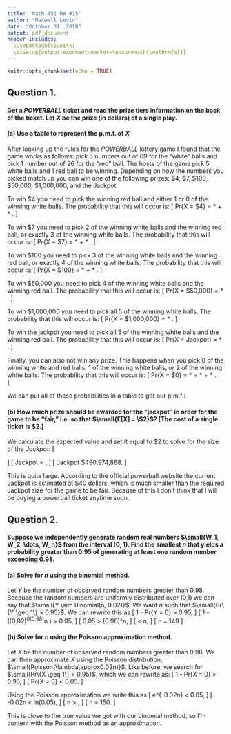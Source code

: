 ---
title: 'Math 451 HW #15'
author: "Maxwell Levin"
date: "October 31, 2018"
output: pdf_document
header-includes:
  \usepackage{siunitx}
  \sisetup{output-exponent-marker=\ensuremath{\mathrm{e}}}
---

```{r setup, include=FALSE}
knitr::opts_chunk$set(echo = TRUE)
```

## Question 1.
#### Get a *POWERBALL* ticket and read the prize tiers information on the back of the ticket. Let *X* be the prize (in dollars) of a single play.

#### (a) Use a table to represent the p.m.f. of *X*


After looking up the rules for the *POWERBALL* lottery game I found that the game works as follows: pick 5 numbers out of 69 for the "white" balls and pick 1 number out of 26 for the "red" ball. The hosts of the game pick 5 white balls and 1 red ball to be winning. Depending on how the numbers you picked match up you can win one of the following prizes: \$4, \$7, \$100, \$50,000, \$1,000,000, and the Jackpot. 

To win \$4 you need to pick the winning red ball and either 1 or 0 of the winning white balls. The probability that this will occur is:
\[
  Pr\{X = \$4\} = 
  \frac{\binom{5}{0}\binom{64}{5}}{\binom{69}{5}} * \frac{\binom{1}{1}\binom{25}{0}}{\binom{26}{1}} + 
  \frac{\binom{5}{1}\binom{64}{4}}{\binom{69}{5}} * \frac{\binom{1}{1}\binom{25}{0}}{\binom{26}{1}}
  \approx \num{3.697e-2}.
\]

To win \$7 you need to pick 2 of the winning white balls and the winning red ball, or exactly 3 of the winning white balls. The probability that this will occur is:
\[
  Pr\{X = \$7\} = 
  \frac{\binom{5}{2}\binom{64}{3}}{\binom{69}{5}} * \frac{\binom{1}{1}\binom{25}{0}}{\binom{26}{1}} + 
  \frac{\binom{5}{3}\binom{64}{2}}{\binom{69}{5}} * \frac{\binom{1}{0}\binom{25}{1}}{\binom{26}{1}}
  \approx \num{3.151e-3}.
\]

To win \$100 you need to pick 3 of the winning white balls and the winning red ball, or exactly 4 of the winning white balls. The probability that this will occur is:
\[
  Pr\{X = \$100\} = 
  \frac{\binom{5}{3}\binom{64}{2}}{\binom{69}{5}} * \frac{\binom{1}{1}\binom{25}{0}}{\binom{26}{1}} + 
  \frac{\binom{5}{4}\binom{64}{1}}{\binom{69}{5}} * \frac{\binom{1}{0}\binom{25}{1}}{\binom{26}{1}}
  \approx \num{9.637e-5}.
\]

To win \$50,000 you need to pick 4 of the winning white balls and the winning red ball. The probability that this will occur is:
\[
  Pr\{X = \$50,000\} = 
  \frac{\binom{5}{4}\binom{64}{1}}{\binom{69}{5}} * \frac{\binom{1}{1}\binom{25}{0}}{\binom{26}{1}}
  \approx \num{1.095e-6}.
\]

To win \$1,000,000 you need to pick all 5 of the winning white balls. The probability that this will occur is:
\[
  Pr\{X = \$1,000,000\} = 
  \frac{\binom{5}{5}\binom{64}{0}}{\binom{69}{5}} * \frac{\binom{1}{0}\binom{25}{1}}{\binom{26}{1}}
  \approx \num{8.556e-8}.
\]

To win the jackpot you need to pick all 5 of the winning white balls and the winning red ball. The probability that this will occur is:
\[
  Pr\{X = Jackpot\} = 
  \frac{\binom{5}{5}\binom{64}{0}}{\binom{69}{5}} * \frac{\binom{1}{1}\binom{25}{0}}{\binom{26}{1}}
  \approx \num{3.422e-9}.
\]

Finally, you can also not win any prize. This happens when you pick 0 of the winning white and red balls, 1 of the winning white balls, or 2 of the winning white balls. The probability that this will occur is:
\[
  Pr\{X = \$0\} = 
  \frac{\binom{5}{0}\binom{64}{5}}{\binom{69}{5}} * \frac{\binom{1}{0}\binom{25}{1}}{\binom{26}{1}} + 
  \frac{\binom{5}{1}\binom{64}{4}}{\binom{69}{5}} * \frac{\binom{1}{0}\binom{25}{1}}{\binom{26}{1}} +
  \frac{\binom{5}{2}\binom{64}{3}}{\binom{69}{5}} * \frac{\binom{1}{0}\binom{25}{1}}{\binom{26}{1}}
  \approx \num{9.598e-1}.  
\]

We can put all of these probabilities in a table to get our p.m.f.:
\begin{table}[!h]
\centering
\begin{tabular}{|c|c|c|c|c|c|c|c|}
\hline
$X = x$ & x = 0 & x = 4 & x = 7 & x = 100 & x = 50,000 & x = 1,000,000 & x = Jackpot \\ \hline
$f_X(x)$ & $\num{9.598e-1}$ & $\num{3.697e-2}$ & $\num{3.151e-3}$ & $\num{9.637e-5}$ & $\num{1.095e-6}$ & $\num{8.556e-8}$ & $\num{3.422e-9}$\\ \hline 
\end{tabular}
\end{table}


#### (b) How much prize should be awarded for the "jackpot" in order for the game to be "fair," i.e. so that $\small{E[X] = \$2}$? [The cost of a single ticket is $2.]

We calculate the expected value and set it equal to \$2 to solve for the size of the *Jackpot*:
\[
\begin{split}
  E[X] = \$2 = 0(\num{9.598e-1}) + 4(\num{3.697e-2}) + 7(\num{3.151e-3}) + 100(\num{9.637e-5}) \\ + 50,000(\num{1.095e-6}) + 1,000,000(\num{8.556e-8}) + Jackpot(\num{3.422e-9}),
\end{split}
\]
\[
  Jackpot = \frac{2 - (4(\num{3.697e-2}) + 7(\num{3.151e-3}) + 100(\num{9.637e-5}) + 50,000(\num{1.095e-6}) + 1,000,000(\num{8.556e-8}))}{\num{3.422e-9}},
\]
\[
  Jackpot \approx \$490,974,868.
\]

This is quite large. According to the official powerball website the current Jackpot is estimated at \$40 dollars, which is much smaller than the required Jackpot size for the game to be fair. Because of this I don't think that I will be buying a powerball ticket anytime soon.

## Question 2.
#### Suppose we independently generate random real numbers $\small{W_1, W_2, \dots, W_n}$ from the interval (0, 1). Find the smallest *n* that yields a probability greater than 0.95 of generating at least one random number exceeding 0.98. 

#### (a) Solve for *n* using the binomial method.

Let *Y* be the number of observed random numbers greater than 0.98. Because the random numbers are uniformly distributed over (0,1) we can say that $\small{Y \sim Binomial(n, 0.02)}$. We want *n* such that $\small{Pr\{Y \geq 1\} > 0.95}$. We can rewrite this as
\[
  1 - Pr\{Y = 0\} > 0.95,
\]
\[
  1 - \left(\binom{n}{0}(0.02)^0(0.98)^n \right) > 0.95,
\]
\[
  0.05 > (0.98)^n,
\]
\[
  \frac{ln(0.05)}{ln(0.98)} < n,
\]
\[
  n = 149
\]

#### (b) Solve for *n* using the Poisson approximation method.

Let *X* be the number of observed random numbers greater than 0.98. We can then approximate *X* using the Poisson distribution, $\small{Poisson(\lambda\approx0.02n)}$. Like before, we search for $\small{Pr\{X \geq 1\} > 0.95}$, which we can rewrite as:
\[
  1 - Pr\{X = 0\} > 0.95,
\]
\[
  Pr\{X = 0\} < 0.05.
\]

Using the Poisson approximation we write this as
\[
  \frac{(0.02)^0}{0!} e^{-0.02n} < 0.05,
\]
\[
  -0.02n < ln(0.05),
\]
\[
  n > \frac{ln(0.05)}{-0.02},
\]
\[
  n = 150.
\]

This is close to the true value we got with our binomial method, so I'm content with the Poisson method as an approximation.